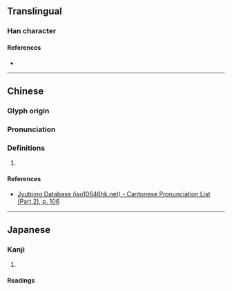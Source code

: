 {{character info/new}}
==Translingual==

===Han character===
{{Han char|rn=61|rad=心|as=04|sn=7|four=|canj=PNIN,XPNIN|ids=⿰忄予}}

====References====
* {{Han ref|kx=0378.020|dkj=10371|dj=0706.020|hdz=42279.040|uh=5FEC|ud=24556}}

----

==Chinese==
{{zh-forms}}

===Glyph origin===
{{Han etym}}

===Pronunciation===
{{zh-pron
|m=yù
|c=jyu6
|mc=y
|oc=y
|cat=
}}

===Definitions===
{{zh-hanzi}}

# {{rfdef|zh}}

====References====
* [http://www.iso10646hk.net/jp/document/download.jsp Jyutping Database (iso10646hk.net) - Cantonese Pronunciation List (Part 2), p. 106]

----

==Japanese==

===Kanji===
{{ja-kanji|grade=|rs=心04}}

# {{rfdef|ja|sort=心04}}

====Readings====
{{rfv-pron|ja}}
{{ja-readings
|goon=よ<!--, しょ-->
|kanon=よ<!--, しょ-->
|kun=あらかじ-め, やす-んずる
}}